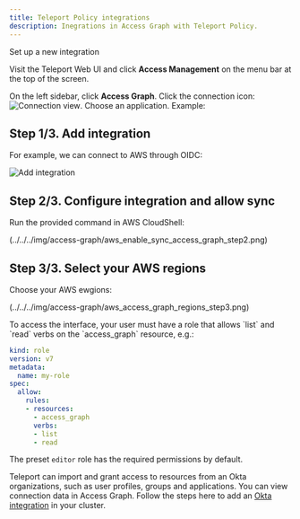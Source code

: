 ```yaml
---
title: Teleport Policy integrations
description: Inegrations in Access Graph with Teleport Policy.
---
```


Set up a new integration

Visit the Teleport Web UI and click **Access Management** on the menu bar at the
top of the screen. 

On the left sidebar, click **Access Graph**. Click the connection icon: 
![Connection view](../../../img/access-graph/connection_view.png). Choose an application. Example:

## Step 1/3. Add integration 

For example, we can connect to AWS through OIDC:

![Add integration](../../../img/access-graph/aws_enable_sync_access_graph_step2.png)

## Step 2/3. Configure integration and allow sync

Run the provided command in AWS CloudShell:

(../../../img/access-graph/aws_enable_sync_access_graph_step2.png)

## Step 3/3. Select your AWS regions

Choose your AWS ewgions:

(../../../img/access-graph/aws_access_graph_regions_step3.png)

<Admonition type="note">
To access the interface, your user must have a role that allows `list` and `read` verbs on the `access_graph` resource, e.g.:  

```yaml
kind: role
version: v7
metadata:
  name: my-role
spec:
  allow:
    rules:
    - resources:
      - access_graph
      verbs:
      - list
      - read
```

The preset `editor` role has the required permissions by default.

<Admonition>

Teleport can import and grant access to resources from an Okta organizations, such as user profiles, groups and applications. You can view connection data in Access Graph. Follow the steps here to add an [Okta integration](../../application-access/okta/hosted-guide.mdx) in your cluster.

